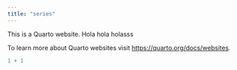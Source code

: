 ```yaml
---
title: "series"
---
```


This is a Quarto website. Hola hola holasss

To learn more about Quarto websites visit <https://quarto.org/docs/websites>.

```r
1 + 1
```
